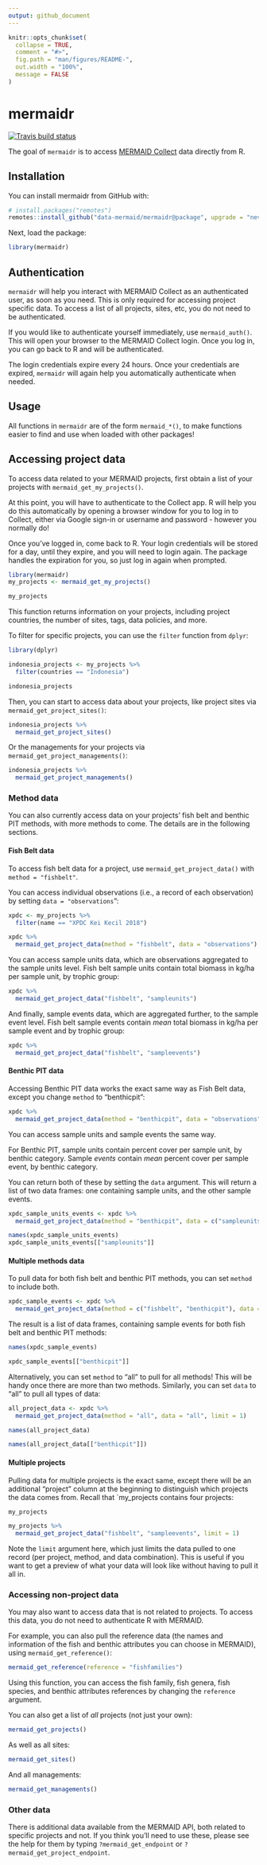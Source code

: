 ```yaml
---
output: github_document
---
```


<!-- README.md is generated from README.Rmd. Please edit that file -->

```r
knitr::opts_chunk$set(
  collapse = TRUE,
  comment = "#>",
  fig.path = "man/figures/README-",
  out.width = "100%",
  message = FALSE
)
```
# mermaidr

<!-- badges: start -->
[![Travis build status](https://travis-ci.com/data-mermaid/mermaidr.svg?branch=master)](https://travis-ci.com/data-mermaid/mermaidr)
<!-- badges: end -->

The goal of `mermaidr` is to access [MERMAID Collect](https://collect.datamermaid.org/) data directly from R.

## Installation

You can install mermaidr from GitHub with:

``` r
# install.packages("remotes")
remotes::install_github("data-mermaid/mermaidr@package", upgrade = "never")
```

Next, load the package:

```r
library(mermaidr)
```

## Authentication

`mermaidr` will help you interact with MERMAID Collect as an authenticated user, as soon as you need. This is only required for accessing project specific data. To access a list of all projects, sites, etc, you do not need to be authenticated.

If you would like to authenticate yourself immediately, use `mermaid_auth()`. This will open your browser to the MERMAID Collect login. Once you log in, you can go back to R and will be authenticated.

The login credentials expire every 24 hours. Once your credentials are expired, `mermaidr` will again help you automatically authenticate when needed.

## Usage

All functions in `mermaidr` are of the form `mermaid_*()`, to make functions easier to find and use when loaded with other packages!

## Accessing project data

To access data related to your MERMAID projects, first obtain a list of your projects with `mermaid_get_my_projects()`. 

At this point, you will have to authenticate to the Collect app. R will help you do this automatically by opening a browser window for you to log in to Collect, either via Google sign-in or username and password - however you normally do!

Once you've logged in, come back to R. Your login credentials will be stored for a day, until they expire, and you will need to login again. The package handles the expiration for you, so just log in again when prompted.

```r
library(mermaidr)
my_projects <- mermaid_get_my_projects()

my_projects
```

This function returns information on your projects, including project countries, the number of sites, tags, data policies, and more.

To filter for specific projects, you can use the `filter` function from `dplyr`:

```r
library(dplyr)

indonesia_projects <- my_projects %>%
  filter(countries == "Indonesia")

indonesia_projects
```

Then, you can start to access data about your projects, like project sites via `mermaid_get_project_sites()`:

```r
indonesia_projects %>%
  mermaid_get_project_sites()
```

Or the managements for your projects via `mermaid_get_project_managements()`:

```r
indonesia_projects %>%
  mermaid_get_project_managements()
```

### Method data

You can also currently access data on your projects' fish belt and benthic PIT methods, with more methods to come. The details are in the following sections.

#### Fish Belt data

To access fish belt data for a project, use `mermaid_get_project_data()` with `method = "fishbelt"`. 

You can access individual observations (i.e., a record of each observation) by setting `data = "observations`":

```r
xpdc <- my_projects %>%
  filter(name == "XPDC Kei Kecil 2018")

xpdc %>%
  mermaid_get_project_data(method = "fishbelt", data = "observations")
```

You can access sample units data, which are observations aggregated to the sample units level. Fish belt sample units contain total biomass in kg/ha per sample unit, by trophic group:

```r
xpdc %>%
  mermaid_get_project_data("fishbelt", "sampleunits")
```

And finally, sample events data, which are aggregated further, to the sample event level. Fish belt sample events contain *mean* total biomass in kg/ha per sample event and by trophic group:

```r
xpdc %>%
  mermaid_get_project_data("fishbelt", "sampleevents")
```

#### Benthic PIT data

Accessing Benthic PIT data works the exact same way as Fish Belt data, except you change `method` to "benthicpit":

```r
xpdc %>%
  mermaid_get_project_data(method = "benthicpit", data = "observations")
```

You can access sample units and sample events the same way. 

For Benthic PIT, sample units contain percent cover per sample unit, by benthic category. Sample *events* contain *mean* percent cover per sample event, by benthic category. 

You can return both of these by setting the `data` argument. This will return a list of two data frames: one containing sample units, and the other sample events.

```r
xpdc_sample_units_events <- xpdc %>%
  mermaid_get_project_data(method = "benthicpit", data = c("sampleunits", "sampleevents"))

names(xpdc_sample_units_events)
xpdc_sample_units_events[["sampleunits"]]
```

#### Multiple methods data

To pull data for both fish belt and benthic PIT methods, you can set `method` to include both.

```r
xpdc_sample_events <- xpdc %>%
  mermaid_get_project_data(method = c("fishbelt", "benthicpit"), data = "sampleevents")
```

The result is a list of data frames, containing sample events for both fish belt and benthic PIT methods:

```r
names(xpdc_sample_events)

xpdc_sample_events[["benthicpit"]]
```

Alternatively, you can set `method` to "all" to pull for all methods! This will be handy once there are more than two methods. Similarly, you can set `data` to "all" to pull all types of data:

```r
all_project_data <- xpdc %>%
  mermaid_get_project_data(method = "all", data = "all", limit = 1)

names(all_project_data)

names(all_project_data[["benthicpit"]])
```


#### Multiple projects

Pulling data for multiple projects is the exact same, except there will be an additional "project" column at the beginning to distinguish which projects the data comes from. Recall that `my_projects contains four projects:

```r
my_projects
```

```r
my_projects %>%
  mermaid_get_project_data("fishbelt", "sampleevents", limit = 1)
```

Note the `limit` argument here, which just limits the data pulled to one record (per project, method, and data combination). This is useful if you want to get a preview of what your data will look like without having to pull it all in.

### Accessing non-project data

You may also want to access data that is not related to projects. To access this data, you do not need to authenticate R with MERMAID.

For example, you can also pull the reference data (the names and information of the fish and benthic attributes you can choose in MERMAID), using `mermaid_get_reference()`:

```r
mermaid_get_reference(reference = "fishfamilies")
```

Using this function, you can access the fish family, fish genera, fish species, and benthic attributes references by changing the `reference` argument.

You can also get a list of *all* projects (not just your own):

```r
mermaid_get_projects()
```

As well as all sites:

```r
mermaid_get_sites()
```

And all managements:

```r
mermaid_get_managements()
```

### Other data

There is additional data available from the MERMAID API, both related to specific projects and not. If you think you'll need to use these, please see the help for them by typing `?mermaid_get_endpoint` or `?mermaid_get_project_endpoint`.
